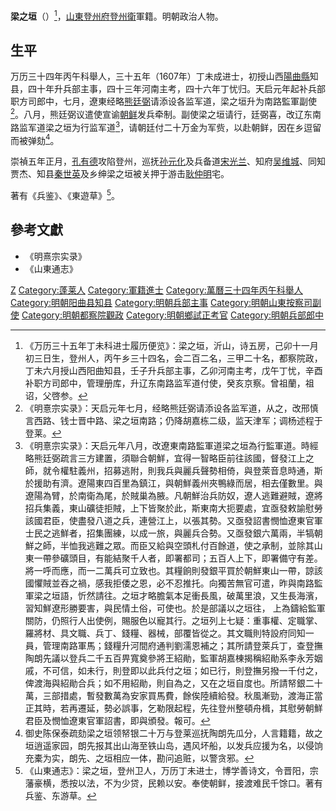 '''梁之垣'''（{{bd|？||？|}}）<ref>《万历三十五年丁未科进士履历便览》：梁之垣，沂山，诗五房，己卯十一月初三日生，登州人，丙午乡三十四名，会二百二名，三甲二十名，都察院政，丁未六月授山西阳曲知县，壬子升兵部主事，乙卯河南主考，戊午丁忧，辛酉补职方司郎中，管理册库，升辽东南路监军道付使，癸亥京察。曾祖蘭，祖诏，父啓参。</ref>，[[山東|山東]][[登州府|登州府]][[登州衛|登州衛]]軍籍。明朝政治人物。

== 生平 ==
万历三十四年丙午科舉人，三十五年（1607年）丁未成进士，初授山西[[陽曲縣|陽曲縣]]知县，四十年升兵部主事，四十三年河南主考，四十六年丁忧归。天启元年起补兵部职方司郎中，七月，遼東经略[[熊廷弼|熊廷弼]]请添设各监军道，梁之垣升为南路監軍副使<ref>《明憙宗实录》：天启元年七月，经略熊廷弼请添设各监军道，从之，改邢慎言西路、钱士晋中路、梁之垣南路；仍降胡嘉栋二级，监天津军；调杨述程于登莱。</ref>。八月，熊廷弼议遣使宣谕[[朝鲜|朝鲜]]发兵牵制。副使梁之垣请行，廷弼喜，改辽东南路监军道梁之垣为行监军道<ref>《明憙宗实录》：天启元年八月，改遼東南路監軍道梁之垣為行監軍道。時經略熊廷弼疏言三方建置，須聯合朝鮮，宜得一智略臣前往該國，督發江上之師，就令權駐義州，招募逃附，則我兵與麗兵聲勢相倚，與登萊音息時通，斯於援助有濟。遼陽東四百里為鎮江，與朝鮮義州夾鴨綠而居，相去僅數里。與遼陽為臂，於南衛為尾，於賊巢為腋。凡朝鮮治兵防奴，遼人逃難避賊，遼將招兵集義，東山礦徒拒賊，上下皆聚於此，斯東南大扼要處，宜亟發敕諭慰勞該國君臣，使盡發八道之兵，連營江上，以張其勢。又亟發詔書憫恤遼東官軍士民之逃鮮者，招集團練，以成一旅，與麗兵合勢。又亟發銀六萬兩，半犒朝鮮之師，半恤我逃難之眾。而臣又給與空頭札付百餘道，使之承制，並除其山東一帶參礦頭目，有能結聚千人者，即署都司；五百人上下，即署備守有差。將一呼而應，而一二萬兵可立致也。其糧餉則發銀平買於朝鮮東山一帶，諒該國懼賊並吞之禍，感我拒倭之恩，必不忍推托。向獨苦無官可遣，昨與南路監軍梁之垣語，忻然請往。之垣才略膽氣本足衝長風，破萬里浪，又生長海濱，習知鮮遼形勝要害，與民情土俗，可使也。於是部議以之垣往， 上為鑄給監軍關防，仍照行人出使例，賜服色以寵其行。之垣列上七疑：重事權、定職掌、羅將材、具文職、兵丁、錢糧、器械，部覆皆從之。其文職則特設府同知一員，管理南路軍馬；錢糧升河間府通判劉濡恩補之；其所請登萊兵丁，查登撫陶朗先議以登兵二千五百畀寬奠參將王紹勛，監軍胡嘉棟揭稱紹勛系李永芳姻戚，不可信，如未行，則登即以此兵付之垣；如已行，則登撫另撥一千付之，俾渡海與紹勛合兵；如不用紹勛，則自為之，又在之垣自度也。所請帑銀二十萬，三部措處，暫發數萬為安家買馬費，餘俟陸續給發。秋風漸勁，渡海正當正其時，若再遷延，勢必誤事，乞勒限起程，先往登州整頓舟楫，其慰勞朝鮮君臣及憫恤遼東官軍詔書，即與頒發。報可。</ref>，请朝廷付二十万金为军赀，以赴朝鲜，因在乡逗留而被弹劾<ref>御史陈保泰疏劾梁之垣领帑银二十万与登莱巡抚陶朗先瓜分，人言籍籍，故之垣逍遥家园，朗先报其出山海至铁山岛，遇风坏船，以发兵应援为名，以侵饷充橐为实，朗先、之垣相应一体，勘问追赃，以警贪邪。</ref>。

崇禎五年正月，[[孔有德|孔有德]]攻陷登州，巡抚[[孙元化|孙元化]]及兵备道[[宋光兰|宋光兰]]、知府[[吴维城|吴维城]]、同知贾杰、知县[[秦世英|秦世英]]及乡绅梁之垣被关押于游击[[耿仲明|耿仲明]]宅。

著有《兵鉴》、《東遊草》<ref>《山東通志》：梁之垣，登州卫人，万历丁未进士，博学善诗文，令晋阳，宗藩豪横，悉按以法，不为少贷，民赖以安。奉使朝鲜，接渡难民千馀口。著有兵鉴、东游草。</ref>。

==參考文獻==
{{reflist}}
*《明熹宗实录》
*《山東通志》

{{萬曆三十五年丁未科殿試金榜}}

{{Authority control}}

{{DEFAULTSORT:}}
[[Category:梁姓|Z]]
[[Category:蓬莱人|Category:蓬莱人]]
[[Category:軍籍進士|Category:軍籍進士]]
[[Category:萬曆三十四年丙午科舉人|Category:萬曆三十四年丙午科舉人]]
[[Category:明朝阳曲县知县|Category:明朝阳曲县知县]]
[[Category:明朝兵部主事|Category:明朝兵部主事]]
[[Category:明朝山東按察司副使|Category:明朝山東按察司副使]]
[[Category:明朝都察院觀政|Category:明朝都察院觀政]]
[[Category:明朝鄉試正考官|Category:明朝鄉試正考官]]
[[Category:明朝兵部郎中|Category:明朝兵部郎中]]